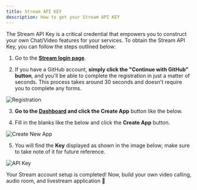 ```yaml
---
title: Stream API KEY
description: How to get your Stream API KEY
---
```


The Stream API Key is a critical credential that empowers you to construct your own Chat/Video features for your services. To obtain the Stream API Key, you can follow the steps outlined below:

1. Go to the **[Stream login page](https://getstream.io/try-for-free)**.

2. If you have a GitHub account, **simply click the "Continue with GitHub" button**, and you'll be able to complete the registration in just a matter of seconds. This process takes around 30 seconds and doesn't require you to complete any forms.

![Registration](../assets/stream-registration.png)

3. **Go to the [Dashboard](https://dashboard.getstream.io) and click the Create App** button like the below.

4. Fill in the blanks like the below and click the **Create App** button.

![Create New App](../assets/dashboard-create-new-app.png)

5. You will find the **Key** displayed as shown in the image below; make sure to take note of it for future reference.

![API Key](../assets/dashboard-api-key.png)

Your Stream account setup is completed! Now, build your own video calling, audio room, and livestream application 🚀